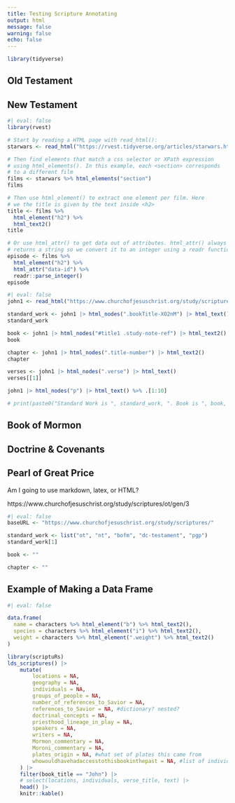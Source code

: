 ```yaml
---
title: Testing Scripture Annotating
output: html
message: false
warning: false
echo: false
---
```


```r
library(tidyverse)
```


## Old Testament 

## New Testament

```r
#| eval: false
library(rvest)

# Start by reading a HTML page with read_html():
starwars <- read_html("https://rvest.tidyverse.org/articles/starwars.html")

# Then find elements that match a css selector or XPath expression
# using html_elements(). In this example, each <section> corresponds
# to a different film
films <- starwars %>% html_elements("section")
films

# Then use html_element() to extract one element per film. Here
# we the title is given by the text inside <h2>
title <- films %>% 
  html_element("h2") %>% 
  html_text2()
title

# Or use html_attr() to get data out of attributes. html_attr() always
# returns a string so we convert it to an integer using a readr function
episode <- films %>% 
  html_element("h2") %>% 
  html_attr("data-id") %>% 
  readr::parse_integer()
episode
```

```r
#| eval: false
john1 <- read_html("https://www.churchofjesuschrist.org/study/scriptures/nt/john/1?lang=eng")

standard_work <- john1 |> html_nodes(".bookTitle-XO2nM") |> html_text()
standard_work

book <- john1 |> html_nodes("#title1 .study-note-ref") |> html_text2()
book

chapter <- john1 |> html_nodes(".title-number") |> html_text2()
chapter

verses <- john1 |> html_nodes(".verse") |> html_text()
verses[[1]]

john1 |> html_nodes("p") |> html_text() %>% .[1:10]

# print(paste0("Standard Work is ", standard_work, ". Book is ", book, ". Chapter is ", chapter, ". Verses are: ", verses[[1]]))
```




## Book of Mormon

## Doctrine & Covenants

## Pearl of Great Price



Am I going to use markdown, latex, or HTML?



https://www.churchofjesuschrist.org/study/scriptures/ot/gen/3



```r
#| eval: false
baseURL <- "https://www.churchofjesuschrist.org/study/scriptures/"

standard_work <- list("ot", "nt", "bofm", "dc-testament", "pgp")
standard_work[1]

book <- ""

chapter <- ""
```


## Example of Making a Data Frame

```r
#| eval: false

data.frame(
  name = characters %>% html_element("b") %>% html_text2(),
  species = characters %>% html_element("i") %>% html_text2(),
  weight = characters %>% html_element(".weight") %>% html_text2()
)
```


```r
library(scriptuRs)
lds_scriptures() |> 
    mutate(
        locations = NA, 
        geography = NA,
        individuals = NA, 
        groups_of_people = NA, 
        number_of_references_to_Savior = NA, 
        references_to_Savior = NA, #dictionary? nested?
        doctrinal_concepts = NA, 
        priesthood_lineage_in_play = NA, 
        speakers = NA, 
        writers = NA, 
        Mormon_commentary = NA, 
        Moroni_commentary = NA, 
        plates_origin = NA, #what set of plates this came from 
        whowouldhavehadaccesstothisbookinthepast = NA, #list of individuals/groups of people
    ) |> 
    filter(book_title == "John") |> 
    # select(locations, individuals, verse_title, text) |> 
    head() |> 
    knitr::kable()
```
